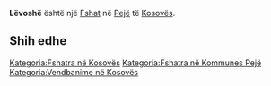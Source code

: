 {{Fshat në Kosovës
 | Emri                = Lëvoshë
| sqi_D_name = Lëvoshë
| sqi_D_FULL_NAME_RO = Lëvoshë
| sqi_D_FULL_NAME_ND_RO = Levoshe
| sqi_D_SORT_NAME_RG = LEVOSHE
| sqi_D_FULL_NAME_RG = Lëvoshë
| sqi_D_FULL_NAME_ND_RG = Levoshe
| sqi_V_name = Lëvosha
| sqi_V_FULL_NAME_RO = Lëvosha Levosha Ljevosha Ljevoshe
| sqi_V_FULL_NAME_ND_RO = Levosha Levosha Ljevosha Ljevoshe
| sqi_V_SORT_NAME_RG = LEVOSHA LEVOSHA LJEVOSHA LJEVOSHE
| sqi_V_FULL_NAME_RG = Lëvosha Levosha Ljevosha Ljevoshe
| sqi_V_FULL_NAME_ND_RG = Levosha Levosha Ljevosha Ljevoshe
| srp_N_name = Ljevoša
| srp_N_FULL_NAME_RO = Ljevoša
| srp_N_FULL_NAME_ND_RO = Ljevosa
| srp_N_SORT_NAME_RG = LJEVOSA
| srp_N_FULL_NAME_RG = Ljevoša
| srp_N_FULL_NAME_ND_RG = Ljevosa
| srp_NS_name = Љевоша
| srp_NS_FULL_NAME_RO = Љевоша
| srp_NS_FULL_NAME_ND_RO = Љевоша
| srp_NS_SORT_NAME_RG = ЉЕВОША
| srp_NS_FULL_NAME_RG = Љевоша
| srp_NS_FULL_NAME_ND_RG = Љевоша
| srp_V_name = Lavoša
| srp_V_FULL_NAME_RO = Lavoša Levoša
| srp_V_FULL_NAME_ND_RO = Lavosa Levosa
| srp_V_SORT_NAME_RG = LAVOSA LEVOSA
| srp_V_FULL_NAME_RG = Lavoša Levoša
| srp_V_FULL_NAME_ND_RG = Lavosa Levosa

 | Emri (Rasa dhanore) = 
 | Figura              = 
 | Shteti              = Kosovo
 | Komuna              = Pejë
 | Kodi postar         = 
 | Sipërfaqja          = 

 | Popullsia           = 

 | Regj. i popullsisë  = 
 | Dend. e popullsisë  = 
 | Faqja zyrtare       = 
 <!--- Koordinatat ----> 
 | Gjerësia            = 42.666944
 | Gjatësia            = 20.256667
 | Lartësia            = 
}}
'''Lëvoshë''' është një [[Fshat]] në [[Pejë]] të [[Kosovës]].

<!-- == Gjeografia == -->
<!-- == Historia == -->
<!-- == Demografia == -->
== Shih edhe ==
{{Komuna Pejë}}
{{Kosovo-Administrata-Cung}}

[[Kategoria:Fshatra në Kosovës]]
[[Kategoria:Fshatra në Kommunes Pejë]]
[[Kategoria:Vendbanime në Kosovës]]